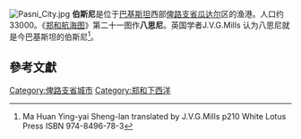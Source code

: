 [[File:Pasni_City.jpg|thumb]]
'''伯斯尼'''是位于[[巴基斯坦|巴基斯坦]]西部[[俾路支省|俾路支省]][[瓜达尔|瓜达尔]]区的渔港。人口约33000。《[[郑和航海图|郑和航海图]]》第二十一图作'''八思尼'''。英国学者J.V.G.Mills 认为八思尼就是今巴基斯坦的伯斯尼<ref>
Ma Huan  Ying-yai Sheng-lan  translated by J.V.G.Mills p210 White Lotus Press ISBN 974-8496-78-3 </ref>。

==參考文獻==
{{reflist}}

{{DEFAULTSORT: Pasni}}
[[Category:俾路支省城市|Category:俾路支省城市]]
[[Category:郑和下西洋|Category:郑和下西洋]]